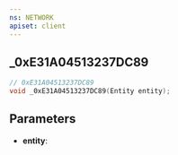 ```yaml
---
ns: NETWORK
apiset: client
---
```

## _0xE31A04513237DC89

```c
// 0xE31A04513237DC89
void _0xE31A04513237DC89(Entity entity);
```


## Parameters
* **entity**:
